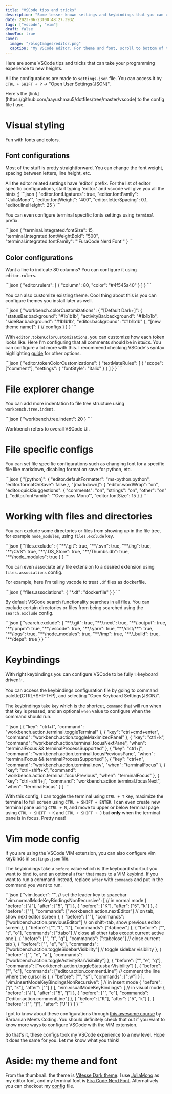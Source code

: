```yaml
---
title: "VSCode tips and tricks"
description: "Some lesser known settings and keybindings that you can use to configure VSCode to your liking"
date: 2023-06-23T00:48:27.393Z
tags: ["vscode", "vim"]
draft: false
showToc: true
cover:
  image: "/blogImages/editor.png"
  caption: "My VSCode editor. For theme and font, scroll to bottom of the page."
---
```


Here are some VSCode tips and tricks that can take your programming experience to new heights.

All the configurations are made to `settings.json` file. You can access it by `CTRL + SHIFT + P` -> "Open User Settings(JSON)".

<BasicCard>
  Here's the [link](https://github.com/aayushmau5/dotfiles/tree/master/vscode)
  to the config file I use.
</BasicCard>

# Visual styling

Fun with fonts and colors.

## Font configurations

Most of the stuff is pretty straightforward. You can change the font weight, spacing between letters, line height, etc.

<Callout type="info">
  All the editor related settings have 'editor' prefix. For the list of editor
  specific configurations, start typing 'editor.' and vscode will give you all
  the hints ;)
</Callout>

<CustomCode filename="settings.json">
```json
{
  "editor.fontLigatures": true,
  "editor.fontFamily": "'JuliaMono'",
  "editor.fontWeight": "400",
  "editor.letterSpacing": 0.1,
  "editor.lineHeight": 25
}
```
</CustomCode>

You can even configure terminal specific fonts settings using `terminal` prefix.

<CustomCode filename="settings.json">
```json
{
  "terminal.integrated.fontSize": 15,
  "terminal.integrated.fontWeightBold": "500",
  "terminal.integrated.fontFamily": "'FuraCode Nerd Font'"
}
```
</CustomCode>

## Color configurations

Want a line to indicate 80 columns? You can configure it using `editor.rulers`.

<CustomCode filename="settings.json">
```json
{
  "editor.rulers": [
    {
      "column": 80,
      "color": "#4f545a40"
    }
  ]
}
```
</CustomCode>

You can also customize existing theme. Cool thing about this is you can configure themes you install later as well.

<CustomCode filename="settings.json">
```json
{
  "workbench.colorCustomizations": {
    "[Default Dark+]": {
      "statusBar.background": "#1b1b1b",
      "activityBar.background": "#1b1b1b",
      "sideBar.background": "#1b1b1b",
      "editor.background": "#1b1b1b"
    },
    "[new theme name]": {
      // configs
    }
  }
}
```
</CustomCode>

With `editor.tokenColorCustomizations`, you can customize how each token looks like. Here I'm configuring that all comments should be in _italics_. You can configure a lot more with this. I recommend checking VSCode's syntax highlighting [guide](https://code.visualstudio.com/api/language-extensions/syntax-highlight-guide) for other options.

<CustomCode filename="settings.json">
```json
{
  "editor.tokenColorCustomizations": {
    "textMateRules": [
      {
        "scope": ["comment"],
        "settings": {
          "fontStyle": "italic"
        }
      }
    ]
  }
}
```
</CustomCode>

# File explorer change

You can add more indentation to file tree structure using `workbench.tree.indent`.

<CustomCode filename="settings.json">
```json
{
  "workbench.tree.indent": 20
}
```
</CustomCode>

Workbench refers to overall VSCode UI.

# File specific configs

You can set file specific configurations such as changing font for a specific file like markdown, disabling format on save for python, etc.

<CustomCode filename="settings.json">
```json
{
  "[python]": {
    "editor.defaultFormatter": "ms-python.python",
    "editor.formatOnSave": false
  },
  "[markdown]": {
    "editor.wordWrap": "on",
    "editor.quickSuggestions": {
      "comments": "on",
      "strings": "on",
      "other": "on"
    },
    "editor.fontFamily": "'Overpass Mono'",
    "editor.fontSize": 15
  }
}
```
</CustomCode>

# Working with files and directories

You can exclude some directories or files from showing up in the file tree, for example `node_modules`, using `files.exclude` key.

<CustomCode filename="settings.json">
```json
{
  "files.exclude": {
    "**/.git": true,
    "**/.svn": true,
    "**/.hg": true,
    "**/CVS": true,
    "**/.DS_Store": true,
    "**/Thumbs.db": true,
    "**/node_modules": true
  }
}
```
</CustomCode>

You can even associate any file extension to a desired extension using `files.associations` config.

For example, here I'm telling vscode to treat `.df` files as dockerfile.

<CustomCode filename="settings.json">
```json
{
  "files.associations": {
    "*.df": "dockerfile"
  }
}
```
</CustomCode>

By default VSCode search functionality searches in all files. You can exclude certain directories or files from being searched using the `search.exclude` config.

<CustomCode filename="settings.json">
```json
{
  "search.exclude": {
    "**/.git": true,
    "**/.next": true,
    "**/.output": true,
    "**/.pnpm": true,
    "**/.vscode": true,
    "**/.yarn": true,
    "**/dist/**": true,
    "**/logs": true,
    "**/node_modules": true,
    "**/tmp": true,
    "**/_build": true,
    "**/deps": true
  }
}
```
</CustomCode>

# Keybindings

With right keybindings you can configure VSCode to be fully ✨keyboard driven✨.

<BasicCard>
  You can access the keybindings configuration file by going to command
  palette(CTRL+SHIFT+P), and selecting "Open Keyboard Settings(JSON)".
</BasicCard>

The keybindings take `key` which is the shortcut, `command` that will run when that key is pressed, and an optional `when` value to configure when the command should run.

<CustomCode filename="keybindings.json">
```json
[
  {
    "key": "ctrl+t",
    "command": "workbench.action.terminal.toggleTerminal"
  },
  {
    "key": "ctrl+cmd+enter",
    "command": "workbench.action.toggleMaximizedPanel"
  },
  {
    "key": "ctrl+k",
    "command": "workbench.action.terminal.focusNextPane",
    "when": "terminalFocus && terminalProcessSupported"
  },
  {
    "key": "ctrl+j",
    "command": "workbench.action.terminal.focusPreviousPane",
    "when": "terminalFocus && terminalProcessSupported"
  },
  {
    "key": "ctrl+n",
    "command": "workbench.action.terminal.new",
    "when": "terminalFocus"
  },
  {
    "key": "ctrl+shift+k",
    "command": "workbench.action.terminal.focusPrevious",
    "when": "terminalFocus"
  },
  {
    "key": "ctrl+shift+j",
    "command": "workbench.action.terminal.focusNext",
    "when": "terminalFocus"
  }
]
```
</CustomCode>

With this config, I can toggle the terminal using `CTRL + T` key, maximize the terminal to full screen using `CTRL + SHIFT + ENTER`. I can even create new terminal pane using `CTRL + N`, and move to upper or below terminal page using `CTRL + SHIFT + K` and `CTRL + SHIFT + J` but **only** when the terminal pane is in focus. Pretty neat!

# Vim mode config

If you are using the VSCode VIM extension, you can also configure vim keybinds in `settings.json` file.

The keybindings take a `before` value which is the keyboard shortcut you want to bind to, and an optional `after` that maps to a VIM keybind. If you want to run a command instead, replace `after` with `commands` and put in the command you want to run.

<CustomCode filename="settings.json">
```json
{
  "vim.leader": "<Space>", // set the leader key to spacebar
  "vim.normalModeKeyBindingsNonRecursive": [
    // in normal mode
    {
      "before": ["J"],
      "after": ["5", "j"]
    },
    {
      "before": ["K"],
      "after": ["5", "k"]
    },
    {
      "before": ["<tab>"],
      "commands": ["workbench.action.nextEditor"] // on tab, show next editor screen
    },
    {
      "before": ["<S-tab>"],
      "commands": ["workbench.action.previousEditor"] // on shift+tab, show previous editor screen
    },
    {
      "before": ["<leader>", "t", "t"],
      "commands": [":tabnew"]
    },
    {
      "before": ["<leader>", "t", "o"],
      "commands": [":tabo"] // close all other tabs except current active one
    },
    {
      "before": ["<leader>", "t", "q"],
      "commands": [":tabclose"] // close current tab
    },
    {
      "before": ["<leader>", "e", "e"],
      "commands": ["workbench.action.toggleSidebarVisibility"] // toggle sidebar visibility
    },
    {
      "before": ["<leader>", "e", "a"],
      "commands": ["workbench.action.toggleActivityBarVisibility"]
    },
    {
      "before": ["<leader>", "e", "q"],
      "commands": ["workbench.action.toggleStatusbarVisibility"]
    },
    {
      "before": ["<leader>", "c"],
      "commands": ["editor.action.commentLine"] // comment the line where the cursor is
    },
    {
      "before": ["<leader>", "s"],
      "commands": [":w"]
    }
  ],
  "vim.insertModeKeyBindingsNonRecursive": [
    // in insert mode
    {
      "before": ["j", "k"],
      "after": ["<ESC>"]
    }
  ],
  "vim.visualModeKeyBindings": [
    // in visual mode
    {
      "before": ["J"],
      "after": ["5", "j"]
    },
    {
      "before": ["<leader>", "c"],
      "commands": ["editor.action.commentLine"]
    },
    {
      "before": ["K"],
      "after": ["5", "k"]
    },
    {
      "before": ["<Leader>", "j"],
      "after": ["J"]
    }
  ]
}
```
</CustomCode>

I got to know about these configurations through [this awesome course](https://www.barbarianmeetscoding.com/boost-your-coding-fu-with-vscode-and-vim) by Barbarian Meets Coding. You should definitely check that out if you want to know more ways to configure VSCode with the VIM extension.

So that's it, these configs took my VSCode experience to a new level. Hope it does the same for you. Let me know what you think!

# Aside: my theme and font

From the thumbnail: the theme is [Vitesse Dark theme](https://github.com/antfu/vscode-theme-vitesse). I use [JuliaMono](https://juliamono.netlify.app/) as my editor font, and my terminal font is [Fira Code Nerd Font](https://github.com/ryanoasis/nerd-fonts/tree/master/patched-fonts/FiraCode). Alternatively you can checkout my [config](https://github.com/aayushmau5/dotfiles/tree/master/vscode) file.
